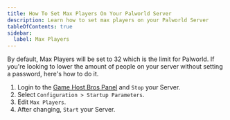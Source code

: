 ```yaml
---
title: How To Set Max Players On Your Palworld Server
description: Learn how to set max players on your Palworld Server
tableOfContents: true
sidebar:
  label: Max Players
---
```


By default, Max Players will be set to 32 which is the limit for Palworld. If you're looking to lower the amount of people on your server without setting a password, here's how to do it.

1. Login to the [Game Host Bros Panel](https://panel.gamehostbros.com/) and `Stop` your Server.
2. Select `Configuration > Startup Parameters`.
3. Edit `Max Players`.
4. After changing, `Start` your Server.

